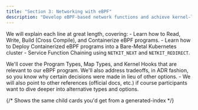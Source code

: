 ```yaml
---
title: "Section 3: Networking with eBPF"
description: "Develop eBPF-based network functions and achieve kernel-level performance."
---
```



We will explain each line at great length, covering:
	- Learn how to Read, Write, Build (Cross Compile), and Containerize eBPF programs.
	- Learn how to Deploy Containerized eBPF programs into a Bare-Metal Kubernetes cluster
	- Service Function Chaining using `NETKIT_NEXT` and `NETKIT_REDIRECT`.

We'll cover the Program Types, Map Types, and Kernel Hooks that are relevant to our eBPF program. We'll also address tradeoffs, in ADR fashion, so you know why certain decisions were made in lieu of other options.
	- We will also point to other references (official docs, etc.) if course participants want to dive deeper into alternative types and options.



{/* Shows the same child cards you'd get from a generated-index */}
<DocCardList />